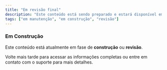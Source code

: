 ```yaml
---
title: "Em revisão final"
description: "Este conteúdo está sendo preparado e estará disponível em breve."
tags: ["em manutenção", "em construção", "revisão"]
---
```


### <span className="inline-flex items-center gap-2"><Construction size={20} /> Em Construção</span>

Este conteúdo está atualmente em fase de **construção** ou **revisão**.

Volte mais tarde para acessar as informações completas ou entre em contato com o suporte para mais detalhes.
